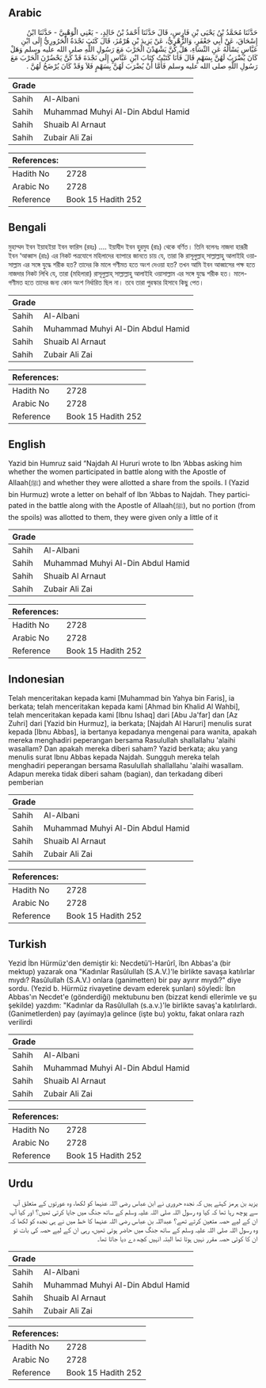 ## Arabic


<div dir="rtl" lang="ar" style={{fontSize:'larger',backgroundColor:'#f8f9fa',padding:20}}>
حَدَّثَنَا مُحَمَّدُ بْنُ يَحْيَى بْنِ فَارِسٍ، قَالَ حَدَّثَنَا أَحْمَدُ بْنُ خَالِدٍ، - يَعْنِي الْوَهْبِيَّ - حَدَّثَنَا ابْنُ إِسْحَاقَ، عَنْ أَبِي جَعْفَرٍ، وَالزُّهْرِيُّ، عَنْ يَزِيدَ بْنِ هُرْمُزَ، قَالَ كَتَبَ نَجْدَةُ الْحَرُورِيُّ إِلَى ابْنِ عَبَّاسٍ يَسْأَلُهُ عَنِ النِّسَاءِ، هَلْ كُنَّ يَشْهَدْنَ الْحَرْبَ مَعَ رَسُولِ اللَّهِ صلى الله عليه وسلم وَهَلْ كَانَ يُضْرَبُ لَهُنَّ بِسَهْمٍ قَالَ فَأَنَا كَتَبْتُ كِتَابَ ابْنِ عَبَّاسٍ إِلَى نَجْدَةَ قَدْ كُنَّ يَحْضُرْنَ الْحَرْبَ مَعَ رَسُولِ اللَّهِ صلى الله عليه وسلم فَأَمَّا أَنْ يُضْرَبَ لَهُنَّ بِسَهْمٍ فَلاَ وَقَدْ كَانَ يُرْضَخُ لَهُنَّ ‏.‏
</div>
<div style={{backgroundColor:'#f8f9fa',padding:20, marginBottom: 10}}><table> <thead> <tr> <th>Grade</th> <th></th> </tr> </thead> <tbody> <tr><td>Sahih</td><td>Al-Albani</td></tr><tr><td>Sahih</td><td>Muhammad Muhyi Al-Din Abdul Hamid</td></tr><tr><td>Sahih</td><td>Shuaib Al Arnaut</td></tr><tr><td>Sahih</td><td>Zubair Ali Zai</td></tr></tbody></table><table> <thead> <tr> <th>References:</th> <th></th> </tr> </thead> <tbody><tr><td>Hadith No</td><td>2728</td></tr><tr><td>Arabic No</td><td>2728</td></tr><tr><td>Reference</td><td>Book 15 Hadith 252</td></tr></tbody></table></div>

## Bengali


<div dir="ltr" lang="bn" style={{fontSize:'larger',backgroundColor:'#f8f9fa',padding:20}}>
মুহাম্মদ ইবন ইয়াহইয়া ইবন ফারিস (রহঃ) .... ইয়াযীদ ইবন হুরমুয (রাঃ) থেকে বর্ণিত। তিনি বলেনঃ নাজদা হারূরী ইবন ‘আব্বাস (রাঃ) এর নিকট পত্রযোগে মহিলাদের ব্যাপারে জানতে চায় যে, তারা কি রাসূলুল্লাহ্ সাল্লাল্লাহু আলাইহি ওয়াসাল্লাম এর সঙ্গে যুদ্ধে শরীক হত? তাদের কি মালে গণীমত হতে অংশ দেওয়া হত? তখন আমি ইবন আব্বাসের পক্ষ হতে নাজদার নিকট লিখি যে, তারা (মহিলারা) রাসূলুল্লাহ্ সাল্লাল্লাহু আলাইহি ওয়াসাল্লাম এর সঙ্গে যুদ্ধে শরীক হত। মালে-গণীমত হতে তাদের জন্য কোন অংশ নির্ধারিত ছিল না। তবে তারা পুরস্কার হিসাবে কিছু পেত।
</div>
<div style={{backgroundColor:'#f8f9fa',padding:20, marginBottom: 10}}><table> <thead> <tr> <th>Grade</th> <th></th> </tr> </thead> <tbody> <tr><td>Sahih</td><td>Al-Albani</td></tr><tr><td>Sahih</td><td>Muhammad Muhyi Al-Din Abdul Hamid</td></tr><tr><td>Sahih</td><td>Shuaib Al Arnaut</td></tr><tr><td>Sahih</td><td>Zubair Ali Zai</td></tr></tbody></table><table> <thead> <tr> <th>References:</th> <th></th> </tr> </thead> <tbody><tr><td>Hadith No</td><td>2728</td></tr><tr><td>Arabic No</td><td>2728</td></tr><tr><td>Reference</td><td>Book 15 Hadith 252</td></tr></tbody></table></div>

## English


<div dir="ltr" lang="en" style={{fontSize:'larger',backgroundColor:'#f8f9fa',padding:20}}>
Yazid bin Humruz said “Najdah Al Hururi wrote to Ibn ‘Abbas asking him whether the women participated in battle along with the Apostle of Allaah(ﷺ) and whether they were allotted a share from the spoils. I (Yazid bin Hurmuz) wrote a letter on behalf of Ibn ‘Abbas to Najdah. They participated in the battle along with the Apostle of Allaah(ﷺ), but no portion (from the spoils) was allotted to them, they were given only a little of it
</div>
<div style={{backgroundColor:'#f8f9fa',padding:20, marginBottom: 10}}><table> <thead> <tr> <th>Grade</th> <th></th> </tr> </thead> <tbody> <tr><td>Sahih</td><td>Al-Albani</td></tr><tr><td>Sahih</td><td>Muhammad Muhyi Al-Din Abdul Hamid</td></tr><tr><td>Sahih</td><td>Shuaib Al Arnaut</td></tr><tr><td>Sahih</td><td>Zubair Ali Zai</td></tr></tbody></table><table> <thead> <tr> <th>References:</th> <th></th> </tr> </thead> <tbody><tr><td>Hadith No</td><td>2728</td></tr><tr><td>Arabic No</td><td>2728</td></tr><tr><td>Reference</td><td>Book 15 Hadith 252</td></tr></tbody></table></div>

## Indonesian


<div dir="ltr" lang="id" style={{fontSize:'larger',backgroundColor:'#f8f9fa',padding:20}}>
Telah menceritakan kepada kami [Muhammad bin Yahya bin Faris], ia berkata; telah menceritakan kepada kami [Ahmad bin Khalid Al Wahbi], telah menceritakan kepada kami [Ibnu Ishaq] dari [Abu Ja'far] dan [Az Zuhri] dari [Yazid bin Hurmuz], ia berkata; [Najdah Al Haruri] menulis surat kepada [Ibnu Abbas], ia bertanya kepadanya mengenai para wanita, apakah mereka menghadiri peperangan bersama Rasulullah shallallahu 'alaihi wasallam? Dan apakah mereka diberi saham? Yazid berkata; aku yang menulis surat Ibnu Abbas kepada Najdah. Sungguh mereka telah menghadiri peperangan bersama Rasulullah shallallahu 'alaihi wasallam. Adapun mereka tidak diberi saham (bagian), dan terkadang diberi pemberian
</div>
<div style={{backgroundColor:'#f8f9fa',padding:20, marginBottom: 10}}><table> <thead> <tr> <th>Grade</th> <th></th> </tr> </thead> <tbody> <tr><td>Sahih</td><td>Al-Albani</td></tr><tr><td>Sahih</td><td>Muhammad Muhyi Al-Din Abdul Hamid</td></tr><tr><td>Sahih</td><td>Shuaib Al Arnaut</td></tr><tr><td>Sahih</td><td>Zubair Ali Zai</td></tr></tbody></table><table> <thead> <tr> <th>References:</th> <th></th> </tr> </thead> <tbody><tr><td>Hadith No</td><td>2728</td></tr><tr><td>Arabic No</td><td>2728</td></tr><tr><td>Reference</td><td>Book 15 Hadith 252</td></tr></tbody></table></div>

## Turkish


<div dir="ltr" lang="tr" style={{fontSize:'larger',backgroundColor:'#f8f9fa',padding:20}}>
Yezid İbn Hürmüz'den demiştir ki: Necdetü'l-Harûrî, îbn Abbas'a (bir mektup) yazarak ona "Kadınlar Rasûlullah (S.A.V.)'le birlikte savaşa katılırlar mıydı? Rasûlullah (S.A.V.) onlara (ganimetten) bir pay ayırır mıydı?" diye sordu. (Yezid b. Hürmüz rivayetine devam ederek şunları) söyledi: İbn Abbas'ın Necdet'e (gönderdiği) mektubunu ben (bizzat kendi ellerimle ve şu şekilde) yazdım: "Kadınlar da Rasûlullah (s.a.v.)'le birlikte savaş'a katılırlardı. (Ganimetlerden) pay (ayıimay)a gelince (işte bu) yoktu, fakat onlara razh verilirdi
</div>
<div style={{backgroundColor:'#f8f9fa',padding:20, marginBottom: 10}}><table> <thead> <tr> <th>Grade</th> <th></th> </tr> </thead> <tbody> <tr><td>Sahih</td><td>Al-Albani</td></tr><tr><td>Sahih</td><td>Muhammad Muhyi Al-Din Abdul Hamid</td></tr><tr><td>Sahih</td><td>Shuaib Al Arnaut</td></tr><tr><td>Sahih</td><td>Zubair Ali Zai</td></tr></tbody></table><table> <thead> <tr> <th>References:</th> <th></th> </tr> </thead> <tbody><tr><td>Hadith No</td><td>2728</td></tr><tr><td>Arabic No</td><td>2728</td></tr><tr><td>Reference</td><td>Book 15 Hadith 252</td></tr></tbody></table></div>

## Urdu


<div dir="rtl" lang="ur" style={{fontSize:'larger',backgroundColor:'#f8f9fa',padding:20}}>
یزید بن ہرمز کہتے ہیں کہ نجدہ حروری نے ابن عباس رضی اللہ عنہما کو لکھا، وہ عورتوں کے متعلق آپ سے پوچھ رہا تھا کہ کیا وہ رسول اللہ صلی اللہ علیہ وسلم کے ساتھ جنگ میں جایا کرتی تھیں؟ اور کیا آپ ان کے لیے حصہ متعین کرتے تھے؟ عبداللہ بن عباس رضی اللہ عنہما کا خط میں نے ہی نجدہ کو لکھا کہ وہ رسول اللہ صلی اللہ علیہ وسلم کے ساتھ جنگ میں حاضر ہوتی تھیں، رہی ان کے لیے حصہ کی بات تو ان کا کوئی حصہ مقرر نہیں ہوتا تھا البتہ انہیں کچھ دے دیا جاتا تھا۔
</div>
<div style={{backgroundColor:'#f8f9fa',padding:20, marginBottom: 10}}><table> <thead> <tr> <th>Grade</th> <th></th> </tr> </thead> <tbody> <tr><td>Sahih</td><td>Al-Albani</td></tr><tr><td>Sahih</td><td>Muhammad Muhyi Al-Din Abdul Hamid</td></tr><tr><td>Sahih</td><td>Shuaib Al Arnaut</td></tr><tr><td>Sahih</td><td>Zubair Ali Zai</td></tr></tbody></table><table> <thead> <tr> <th>References:</th> <th></th> </tr> </thead> <tbody><tr><td>Hadith No</td><td>2728</td></tr><tr><td>Arabic No</td><td>2728</td></tr><tr><td>Reference</td><td>Book 15 Hadith 252</td></tr></tbody></table></div>